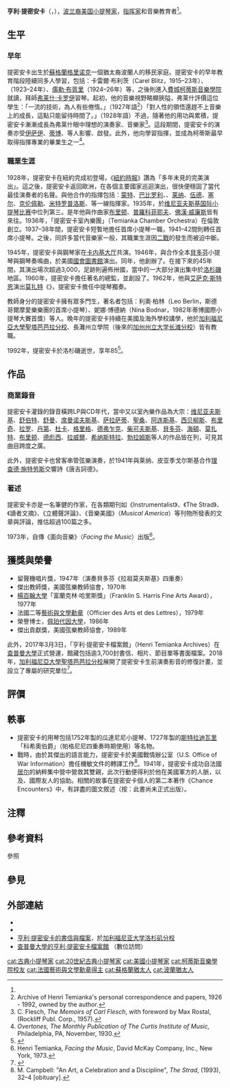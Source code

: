 {{Infobox musical artist
| name             = 亨利·提密安卡<br/>Henri Temianka
| image            = Henri Temianka 1987.jpg
| image_upright    = 
| image_size       = 
| caption          = 1987年的提密安卡
| background       = 音乐家
| birth_name       = 
| alias            = 
| birth_date       = {{Birth date|1906|11|19}}
| birth_place      = <small>{{SCO}}[[格里诺克|格里诺克]]</small>
| origin           = 
| death_date       = {{Death date and age|1992|11|7|1906|11|19}}
| death_place      = <small>{{USA}}[[洛杉磯|洛杉磯]]</small>
| genre            = 古典音樂
| occupation       = 小提琴家
| instrument       = 
| years_active     = 
| label            = 
| associated_acts  = 
| website          = <!-- {{URL|example.com}} or {{Official URL}} -->
}}

'''亨利·提密安卡'''（{{lang-en|Henri Temianka}}，{{bd|1906年|11月19日|1992年|11月7日}}），[[波兰裔美国人|波兰裔美国]][[小提琴家|小提琴家]]，[[指挥家|指挥家]]和音樂教育者<ref name=obi/>。

== 生平 ==
=== 早年 ===
提密安卡出生於[[蘇格蘭|蘇格蘭]][[格里诺克|格里诺克]]一個猶太裔波蘭人的移民家庭。提密安卡的早年教育階段陸續同多人學習，包括：卡雷爾·布利茨（Carel Blitz，1915–23年）、{{tsl|en|Willy Hess (violinist)|威利·赫斯}}（1923–24年）、[[儒勒·布胥里|儒勒·布胥里]]（1924–26年）等，之後則進入[[費城|費城]][[柯蒂斯音樂學院|柯蒂斯音樂學院]]就讀，拜師[[弗莱什·卡罗伊|弗莱什·卡罗伊]]習琴。起初，他的音樂視野略顯狹隘，弗莱什評價這位學生：「一流的技術，為人有些倦惰。」（1927年語{{efn|原文："Was brought over by me. First class technical talent, somewhat sleepy personality, has still to awake."}}<ref name="ReferenceA">Archive of Henri Temianka's personal correspondence and papers, 1926 - 1992, owned by the author.</ref>）「對人性的領悟還趕不上音樂上的成長，這點只能留待時間了。」（1928年語{{efn|原文："His violinistic personality is for the moment still above his human one. Life shall be his best teacher in this regard."}}）不過，隨著他的用功與累積，提密安卡漸漸成長為弗莱什眼中理想的演奏家、音樂家<ref name=Flesch>C. Flesch, ''The Memoirs of Carl Flesch'', with foreword by Max Rostal, (Rockliff Publ. Corp., 1957).</ref>。這段期間，提密安卡的演奏亦受[[欧仁·伊萨伊|伊萨伊]]、[[雅克·蒂博|蒂博]]、{{tsl|en|Bronisław Huberman|布羅尼斯瓦夫·胡伯曼|胡伯曼}}等人影響、啟發。此外，他向{{tsl|en|Artur Rodziński|阿圖爾·羅津斯基}}學習指揮，並成為柯蒂斯最早取得指揮專業的畢業生之一<ref>''Overtones, The Monthly Publication of The Curtis Institute of Music,'' Philadelphia, PA, November, 1930.</ref>。

=== 職業生涯 ===
1928年，提密安卡在紐約完成初登場，《[[紐約時報|紐約時報]]》讚為「多年未見的完美演出」。這之後，提密安卡返回歐洲，在各個主要國家巡迴演出，很快便穩固了當代最佳演奏者的名聲。與他合作的指揮包括：[[皮埃尔·蒙特|蒙特]]、[[约翰·巴比罗利|巴比罗利]]、{{tsl|en|Adrian Boult|阿德里安·鮑爾特|鮑爾特}}、[[弗里兹·莱纳|莱纳]]、[[亨利·伍德|伍德]]、[[乔治·塞尔|塞尔]]、[[奥托·克伦佩勒|克伦佩勒]]、[[季米特里斯·米特罗普洛斯|米特罗普洛斯]]、{{tsl|en|William Steinberg|威廉·斯坦伯格|斯坦伯格}}等一線指揮家。1935年，於[[维尼亚夫斯基国际小提琴比赛|维尼亚夫斯基国际小提琴比赛]]中位列第三{{efn|當屆的首獎屬[[吉娜特·內弗|吉娜特·內弗]]所有，第二名則是[[大卫·奥伊斯特拉赫|大卫·奥伊斯特拉赫]]。相關的歷史請參[http://www.wieniawski.com/1ivc.html 维尼亚夫斯基.com]}}。是年他與作曲家[[本杰明·布里顿|布里顿]]、[[謝爾蓋·謝爾蓋耶維奇·普羅科菲耶夫|普羅科菲耶夫]]、[[雷夫·佛漢·威廉斯|佛漢·威廉斯]]皆有來往。1936年，「提密安卡室內樂團」（Temianka Chamber Orchestra）在倫敦創立。1937–38年間，提密安卡短暫地擔任{{tsl|en|Royal Scottish National Orchestra|蘇格蘭國家管弦樂團}}首席小提琴一職，1941–42間則轉任{{tsl|en|Pittsburgh Symphony Orchestra|匹茲堡交響樂團}}首席小提琴。之後，同許多當代音樂家一般，其職業生涯因[[第二次世界大战|二戰]]的發生而被迫中斷。

1945年，提密安卡與鋼琴家{{tsl|en|Artur Balsam|阿爾圖爾·巴爾薩姆}}在[[卡内基大厅|卡内基大厅]]共演。1946年，與{{tsl|en|Leonard Shure|倫納德·沙爾}}合作全本[[路德维希·范·贝多芬|貝多芬]]小提琴與鋼琴奏鳴曲，於美國[[國會圖書館_(美國)|國會圖書館]]演出。同年，他創辦了{{tsl|en|Paganini Quartet|帕格尼尼四重奏}}{{efn|該團的演奏用琴是一組由小至大的[[斯特拉迪瓦里琴|斯特拉迪瓦里琴]]，他們曾在美國國會圖書館演出全本貝多芬四重奏（1946–47年間）。值得一提的是，一組完整的斯特拉迪瓦里四重奏實屬罕見，該組用琴後來亦陸續由{{tsl|ja|東京クヮルテット|東京四重奏}}、[[哈根弦樂四重奏團|哈根四重奏]]等團體所使用。目前，{{tsl|it|Quartetto di Cremona|克雷莫納四重奏}}是該組樂器的持有者。}}。在接下來的45年間，其演出場次超過3,000，足跡則遍佈卅國，當中的一大部分演出集中於[[洛杉磯|洛杉磯]]地區{{efn|在洛杉磯地區舉行的演出中，提密安卡以獨奏家、指揮等不同身分登台，[[约翰·塞巴斯蒂安·巴赫|巴赫]]的[[D小調雙小提琴協奏曲_(巴赫)|雙小提琴協奏曲]]是他特別喜歡的曲目之一，曾與奥伊斯特拉赫、[[耶胡迪·梅纽因|梅纽因]]、[[亨利克·谢林|谢林]]等人合作演出。提密安卡也熱中於室內樂演出，曾與{{tsl|en|Lili Kraus|莉莉·克勞斯}}、{{tsl|en|Rudolf Firkušný|魯道夫·費庫斯尼}}等鋼琴家合作。特別的是，乔治·塞尔曾經以鋼琴家的身分與提密安卡攜手演出。此外，在提密安卡宅邸所舉行的私人演奏會中，也有[[雅沙·海菲茨|海菲茨]]、[[艾萨克·斯特恩|斯特恩]]、[[西格提·約瑟夫|西格提]]、{{tsl|en|William Primrose|威廉·普里姆羅斯|普里姆羅斯}}、[[格里戈里·帕夫洛维奇·皮亚季戈尔斯基|皮亚季戈尔斯基]]、[[尚-皮爾·雷波爾|雷波爾]]的出席，可說是當代一線演奏家的沙龍活動。}}。1960年，提密安卡擔任著名的{{tsl|en|Ojai Music Festival|奧海音樂節}}總監，並創設了{{tsl|en|California Chamber Symphony|加州室內樂團}}{{efn|該團的活動中，最值得一書的是擔任指揮的提密安卡打破了傳統，直接向台下的聽眾講話，後來這個系列的演出理所當然地被稱為《Let's Talk Music》。此外，加州室內樂團對兒童音樂教育亦不遺餘力，固定前往當地醫療、監獄與啟聰學校等機構進行義演。}}。1962年，他與[[艾萨克·斯特恩|艾萨克·斯特恩]]演出[[沃尔夫冈·阿马德乌斯·莫扎特|莫扎特]]《{{tsl|en|Sinfonia Concertante for Violin, Viola and Orchestra (Mozart)|協奏交響曲}}》，提密安卡擔任中提琴獨奏{{efn|除了與斯特恩共演外，也曾以小提琴獨奏身分與普里姆羅斯合作同曲。}}。

教師身分的提密安卡擁有眾多門生，著名者包括：利奧·柏林（Leo Berlin，斯德哥爾摩愛樂樂團的首席小提琴）、妮娜·博德納（Nina Bodnar，1982年蒂博國際小提琴大賽首獎）等人。晚年的提密安卡持續在美國及海外學校講學，他於[[加利福尼亞大學聖塔芭芭拉分校|加利福尼亞大學聖塔芭芭拉分校]]、長灘州立學院（後來的[[加州州立大学长滩分校|加州州立大学长滩分校]]）皆有教職{{efn|1960–64年間於聖塔芭芭拉，1964–76年間於長灘。}}。

1992年，提密安卡於洛杉磯逝世，享年85<ref name=obi>{{Cite news|url=https://www.nytimes.com/1992/11/10/arts/henri-temianka-is-dead-at-85-violinist-and-founder-of-quartet.html%20Obituary|title=Henri Temianka Is Dead at 85; Violinist and Founder of Quartet|author=|date=1992-11-10|work=|publisher=The New York Times|accessdate=2020-08-17|language=en|format=|archiveurl=https://web.archive.org/web/20180718205737/https://www.nytimes.com/1992/11/10/arts/henri-temianka-is-dead-at-85-violinist-and-founder-of-quartet.html|archivedate=2018-07-18|dead-url=no}}</ref>。

== 作品 ==
=== 商業錄音 ===
提密安卡灌錄的錄音橫跨LP與CD年代，當中又以室內樂作品為大宗：[[亨里克·维尼亚夫斯基|维尼亚夫斯基]]、[[弗朗茨·舒伯特|舒伯特]]、[[罗伯特·舒曼|舒曼]]、[[卡罗尔·席曼诺夫斯基|席曼诺夫斯基]]、[[帕布罗·德·萨拉萨蒂|萨拉萨蒂]]、[[卡米爾·聖桑|聖桑]]、[[安东·斯蒂凡诺维奇·阿连斯基|阿连斯基]]、[[让·西贝柳斯|西贝柳斯]]、[[弗兰克·布里奇|布里奇]]、[[爱德华·拉罗|拉罗]]、[[樊尚·丹第|丹第]]、[[保罗·杜卡斯|杜卡]]、[[爱德华·格里格|格里格]]、[[安东宁·德沃夏克|德弗乍克]]、[[彼得·伊里奇·柴可夫斯基|柴可夫斯基]]、[[路德维希·范·贝多芬|貝多芬]]、[[约瑟夫·海顿|海頓]]、[[沃尔夫冈·阿马德乌斯·莫扎特|莫扎特]]、[[本杰明·布里顿|布里顿]]、[[阿希尔-克洛德·德彪西|德彪西]]、[[莫里斯·拉威爾|拉威爾]]、[[阿尔伯托·希纳斯特拉|希纳斯特拉]]、[[约翰内斯·勃拉姆斯|勃拉姆斯]]等人的作品皆在列，可見其曲目跨度之廣。

此外，提密安卡也曾客串管弦樂演奏，於1941年與莱纳、皮亚季戈尔斯基合作[[理查德·施特劳斯|理查德·施特劳斯]]交響詩《唐吉訶德》。

=== 著述 ===
提密安卡亦是一名筆健的作家，在各類期刊如《Instrumentalist》、《The Strad》、《讀者文摘》、《立體聲評論》、《音樂美國》（''Musical America''）等刊物所發表的文章與評論，推估超過100篇之多。

1973年，自傳《面向音樂》（''Facing the Music''）出版<ref name=autogenerated1>Henri Temianka, ''Facing the Music'', David McKay Company, Inc., New York, 1973.</ref>。

== 獲獎與榮譽 ==
* 留聲機唱片獎，1947年（演奏貝多芬《拉祖莫夫斯基》四重奏）
* 傑出教師獎，美國弦樂教師協會，1970年
* [[楊百翰大學|楊百翰大學]]「富蘭克林·哈里斯獎」（Franklin S. Harris Fine Arts Award），1977年
* 法國二等[[藝術與文學勳章|藝術與文學勳章]]（Officier des Arts et des Lettres），1979年
* 榮譽博士，[[佩珀代因大學|佩珀代因大學]]，1986年
* 傑出貢獻獎，美國弦樂教師協會，1989年

此外，2017年3月3日，「亨利·提密安卡檔案館」（Henri Temianka Archives）在[[查普曼大學|查普曼大學]]正式營運，館藏包括逾3,700封書信、相片、節目單等書面檔案。2018年，[[加利福尼亞大學聖塔芭芭拉分校|加利福尼亞大學聖塔芭芭拉分校]]展開了提密安卡生前演奏影音的修復計畫，並設立了專屬的研究單位<ref>{{Cite web |url=https://www.library.ucsb.edu/henri-temianka-audio-preservation-lab |title=存档副本 |accessdate=2020-08-17 |archive-date=2018-10-19 |archive-url=https://web.archive.org/web/20181019040944/https://www.library.ucsb.edu/henri-temianka-audio-preservation-lab |dead-url=no }}</ref>。

== 評價 ==
{{Quotation|無暇的技術、純淨的表現力、有力且兼具優雅的詮釋。—[[新格罗夫音乐与音乐家辞典|新格罗夫音乐与音乐家辞典]]，1980年}}

== 軼事 ==
* 提密安卡的用琴包括1752年製的瓜達尼尼小提琴、1727年製的[[斯特拉迪瓦里琴|斯特拉迪瓦里]]「科希奧伯爵」（帕格尼尼四重奏時期使用）等名物。
* 戰時，由於其傑出的語言能力{{efn|英語之外，提密安卡還能流利使用法語、德語和荷蘭語。}}，提密安卡於美國戰情辦公室（U.S. Office of War Information）擔任機敏文件的轉譯工作<ref>M. Campbell: "An Art, a Celebration and a Discipline", ''The Strad'', (1993), 32–4 [obituary].</ref>。1941年，提密安卡成功自法國[[居尔|居尔]]的納粹集中營中營救其雙親，此次行動便得利於他在美國軍方的人脈，以及{{tsl|en|HIAS|猶太移民救助協會}}、國際友人的協助。相關的故事在提密安卡個人的第二本著作《Chance Encounters》中，有詳盡的圖文敘述（按：此書尚未正式出版）。

== 注釋 ==
{{notelist}}

== 參考資料 ==
;參照
{{reflist}}

== 參見 ==
{{Portal box|人物|古典音樂}}

== 外部連結 ==
* {{Discogs artist|1737803}}
* {{Allmusic|class=artist|id=q56344}}
* [https://web.archive.org/web/20091220215122/http://unitproj.library.ucla.edu/music/mlsc/collection.cfm?id=56&f=x 亨利·提密安卡的書信與檔案]，於[[加利福尼亚大学洛杉矶分校|加利福尼亚大学洛杉矶分校]]
* [https://digitalcommons.chapman.edu/temianka/ 查普曼大學的亨利·提密安卡檔案館] {{Wayback|url=https://digitalcommons.chapman.edu/temianka/ |date=20200817181010 }}（數位訪問）

{{normdaten}}
{{DEFAULTSORT:Temianka}}
[[cat:古典小提琴家|cat:古典小提琴家]]
[[cat:20世紀古典小提琴家|cat:20世紀古典小提琴家]]
[[cat:美國小提琴家|cat:美國小提琴家]]
[[cat:柯蒂斯音樂學院校友|cat:柯蒂斯音樂學院校友]]
[[cat:法國藝術與文學勳章得主|cat:法國藝術與文學勳章得主]]
[[cat:蘇格蘭猶太人|cat:蘇格蘭猶太人]]
[[cat:波蘭猶太人|cat:波蘭猶太人]]